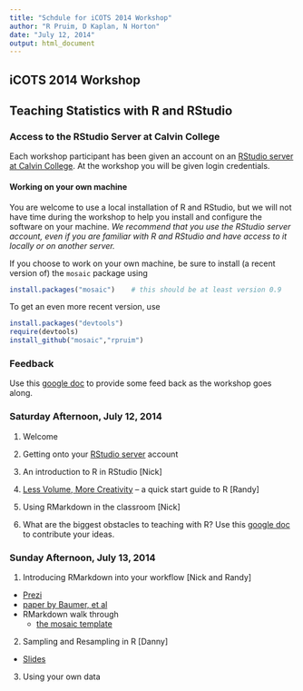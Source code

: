 ```yaml
---
title: "Schdule for iCOTS 2014 Workshop"
author: "R Pruim, D Kaplan, N Horton"
date: "July 12, 2014"
output: html_document
---
```




iCOTS 2014 Workshop
-------------------

## Teaching Statistics with R and RStudio

### Access to the RStudio Server at Calvin College

Each workshop participant has been given an account on an [RStudio server at Calvin College](http://acc.calvin.edu:8787).  At the workshop you will be given login credentials.

#### Working on your own machine
You are welcome to use a local installation of R and RStudio, but we will not have time during the workshop to help you install and configure the software on your machine. *We recommend that you use the RStudio server account,  even if you are familiar with R and RStudio and have access to it locally or on another server.*

If you choose to work on your own machine, be sure to install (a recent version of) the `mosaic` package using
```r
install.packages("mosaic")    # this should be at least version 0.9
```
To get an even more recent version, use
```r
install.packages("devtools")
require(devtools)
install_github("mosaic","rpruim")
```

### Feedback

Use this  [google doc](https://docs.google.com/document/d/1Q5a2lk9wNgUex5H60RXFgg4GjdQ9KGuJfpmnqPZHeXg/edit?usp=sharing) to provide some feed back as the workshop goes along.

### Saturday Afternoon, July 12, 2014

1. Welcome

2. Getting onto your [RStudio server](http://acc.calvin.edu:8787) account

3. An introduction to R in RStudio [Nick]

4. [Less Volume, More Creativity](Slides/LessVolume.html) -- a quick start guide
to R [Randy]

5. Using RMarkdown in the classroom [Nick]

6. What are the biggest obstacles to teaching with R?   Use this [google doc](https://docs.google.com/document/d/1Q5a2lk9wNgUex5H60RXFgg4GjdQ9KGuJfpmnqPZHeXg/edit?usp=sharing) to contribute your ideas.

### Sunday Afternoon, July 13, 2014

1. Introducing RMarkdown into your workflow [Nick and Randy]
  * [Prezi](http://prezi.com/e7wtfnacj9ub/)
  * [paper by Baumer, et al](http://escholarship.org/uc/item/90b2f5xh)
  * RMarkdown walk through
    * [the mosaic template](Resources/MarkdownTemplate.txt)
  
2. Sampling and Resampling in R [Danny]
  * [Slides](Slides/SamplingResampling.html)
  
3. Using your own data 

